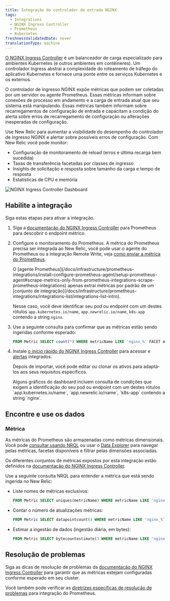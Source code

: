 ```yaml
---
title: Integração do controlador de entrada NGINX
tags:
  - Integrations
  - NGINX Ingress Controller
  - Prometheus
  - Kubernetes
freshnessValidatedDate: never
translationType: machine
---
```


[O NGINX Ingress Controller](https://www.nginx.com/resources/glossary/kubernetes-ingress-controller/) é um balanceador de carga especializado para ambientes Kubernetes (e outros ambientes em contêineres). Um controlador Ingress abstrai a complexidade do roteamento de tráfego do aplicativo Kubernetes e fornece uma ponte entre os serviços Kubernetes e os externos.

O controlador de ingresso NGINX expõe métricas que podem ser coletadas por um servidor ou agente Prometheus. Essas métricas informam sobre conexões de processo em andamento e a carga de entrada atual que seu sistema está manipulando. Essas métricas também informam sobre recarregamentos de configuração de entrada e capacitam a condição do alerta sobre erros de recarregamento de configuração ou alterações inesperadas de configuração.

Use New Relic para aumentar a visibilidade do desempenho do controlador de ingresso NGINX e alertar sobre possíveis erros de configuração. Com New Relic você pode monitor:

* Configuração de monitoramento de reload (erros e última recarga bem sucedida)
* Taxas de transferência facetadas por classes de ingresso
* Insights de solicitação e resposta sobre tamanho da carga e tempo de resposta
* Estatísticas de CPU e memória

<img title="NGINX Ingress Controller Dashboard" alt="NGINX Ingress Controller Dashboard" src="/images/kubernetes_screenshot-crop_ingress-controller-dashboard.webp" />

## Habilite a integração

Siga estas etapas para ativar a integração.

1. Siga a [documentação do NGINX Ingress Controller](https://kubernetes.github.io/ingress-nginx/user-guide/monitoring/#prometheus-and-grafana-installation-using-pod-annotations) para Prometheus para descobrir o endpoint métrico.

2. Configure o monitoramento do Prometheus. A métrica do Prometheus precisa ser integrada ao New Relic, você pode usar o agente do Prometheus ou a integração Remote Write, veja [como enviar a métrica do Prometheus](/docs/infrastructure/prometheus-integrations/get-started/send-prometheus-metric-data-new-relic/).

   <Callout variant="important">
     O [agente Prometheus](/docs/infrastructure/prometheus-integrations/install-configure-prometheus-agent/setup-prometheus-agent#scrape-metrics-only-from-prometheus-integrations-scrape-prometheus-integrations) apenas extrai métricas por padrão de um [conjunto de integração](/docs/infrastructure/prometheus-integrations/integrations-list/integrations-list-intro).

     Nesse caso, você deve identificar seu pod ou endpoint com um destes rótulos `app.kubernetes.io/name`, `app.newrelic.io/name`, `k8s-app` contendo a string `nginx`.
   </Callout>

3. Use a seguinte consulta para confirmar que as métricas estão sendo ingeridas conforme esperado:

   ```sql
   FROM Metric SELECT count(*) WHERE metricName LIKE 'nginx_%' FACET metricName LIMIT MAX
   ```

4. Instale [o início rápido do NGINX Ingress Controller](https://newrelic.com/instant-observability/nginx-ingress-controller) para acessar <InlinePopover type="dashboards" />e [alertas](/docs/alerts-applied-intelligence/new-relic-alerts/learn-alerts/introduction-alerts/) integrados.

   Depois de importar, você pode editar ou clonar os ativos para adaptá-los aos seus requisitos específicos.

   <Callout variant="important">
     Alguns gráficos do dashboard incluem consulta de condições que exigem a identificação do seu pod ou endpoint com um destes rótulos `app.kubernetes.io/name`, `app.newrelic.io/name`, `k8s-app` contendo a string `nginx`.
   </Callout>

## Encontre e use os dados

### Métrica

As métricas do Prometheus são armazenadas como métricas dimensionais. Você pode [consultar usando NRQL](/docs/telemetry-data-platform/get-data/apis/query-metric-data-type/) ou usar o [Data Explorer](/docs/query-your-data/explore-query-data/browse-data/introduction-data-explorer/) para navegar pelas métricas, facetas disponíveis e filtrar pelas dimensões associadas.

Os diferentes conjuntos de métricas expostos por esta integração estão definidos na [documentação do NGINX Ingress Controller](https://kubernetes.github.io/ingress-nginx/user-guide/monitoring/#exposed-metrics).

Use a seguinte consulta NRQL para entender a métrica que está sendo ingerida no New Relic:

* Liste nomes de métricas exclusivos:

  ```sql
  FROM Metric SELECT uniques(metricName) WHERE metricName LIKE 'nginx_%' LIMIT MAX
  ```

* Contar o número de atualizações métricas:

  ```sql
  FROM Metric SELECT datapointcount() WHERE metricName LIKE 'nginx_%' LIMIT MAX
  ```

* Estimar a ingestão de dados (ingestão diária, em bytes):

  ```sql
  FROM Metric SELECT bytecountestimate() WHERE metricName LIKE 'nginx_%' SINCE 1 day ago
  ```

## Resolução de problemas

Siga as dicas de resolução de problemas da [documentação do NGINX Ingress Controller](https://kubernetes.github.io/ingress-nginx/user-guide/monitoring/#prometheus-and-grafana-installation-using-pod-annotations) para garantir que as métricas estejam configuradas conforme esperado em seu cluster.

Você também pode verificar as [diretrizes específicas de resolução de problemas](/docs/infrastructure/prometheus-integrations/troubleshooting/no-data-appears-prometheus-integration) para integração do Prometheus.